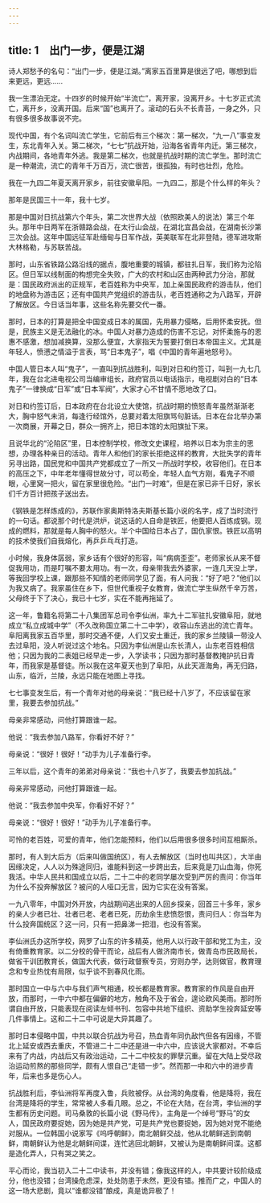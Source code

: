 ```yaml
---
---
---
```

title: 1　出门一步，便是江湖
---

诗人郑愁予的名句：“出门一步，便是江湖。”离家五百里算是很远了吧，哪想到后来更远，更远……

我一生漂泊无定。十四岁的时候开始“半流亡”，离开家，没离开乡。十七岁正式流亡，离开乡，没离开国。后来“国”也离开了。滚动的石头不长青苔，一身之外，只有很多很多故事说不完。

现代中国，有个名词叫流亡学生，它前后有三个梯次：第一梯次，“九一八”事变发生，东北青年入关。第二梯次，“七七”抗战开始，沿海各省青年内迁。第三梯次，内战期间，各地青年外逃。我是第二梯次，也就是抗战时期的流亡学生。那时流亡是一种潮流，流亡的青年千万百万，流亡很苦，很孤独，有时也壮烈，危险。

我在一九四二年夏天离开家乡，前往安徽阜阳。一九四二，那是个什么样的年头？

那年是民国三十一年，我十七岁。

那是中国对日抗战第六个年头，第二次世界大战（依照欧美人的说法）第三个年头。那年中日两军在浙赣路会战，在太行山会战，在湖北宜昌会战，在湖南长沙第三次会战。这年中国远征军赴缅甸与日军作战，英美联军在北非登陆，德军进攻斯大林格勒，与苏联苦战。

那时，山东省铁路公路沿线的据点，腹地重要的城镇，都驻扎日军，我们称为沦陷区。但日军以线制面的构想完全失败，广大的农村和山区由两种武力分治，那就是：国民政府派出的正规军，老百姓称为中央军，加上亲国民政府的游击队，他们的地盘称为游击区；还有中国共产党组织的游击队，老百姓通称之为八路军，开辟了解放区。今日话当年事，这些名称先要交代一番。

那时，日本的打算是把全中国变成日本的属国，先用暴力侵略，后用怀柔安抚。但是，民族主义是无法融化的冰。中国人对暴力造成的伤害不忘记，对怀柔施与的恩惠不感激，想加减换算，没那么便宜，大家指天为誓要打倒日本帝国主义。尤其是年轻人，愤懑之情溢于言表，骂“日本鬼子”，唱《中国的青年遍地怒号》。

中国人管日本人叫“鬼子”，一直叫到抗战胜利，叫到对日和约签订，叫到一九七几年，我在台北进电视公司当编审组长，政府官员以电话指示，电视剧对白的“日本鬼子”一律换成“日军”或“日本军阀”，大家才心不甘情不愿地改了口。

对日和约签订后，日本政府在台北设立大使馆，抗战时期的愤怒青年虽然渐渐老大，胸中怒气未消，每逢行经馆外，总要对着太阳旗骂句脏话。日本在台北举办第一次商展，开幕之日，群众一拥齐上，把日本馆的太阳旗扯下来。

且说华北的“沦陷区”里，日本控制学校，修改文史课程，培养以日本为宗主的思想，办理各种亲日的活动。青年人和他们的家长拒绝这样的教育，大批失学的青年另寻出路，国民党和中国共产党都成立了一所又一所战时学校，收容他们。在日本的高压之下，中年老年懂得世故分寸，可以苟全，年轻人血气方刚，看鬼子不顺眼，心里窝一把火，留在家里很危险。“出门一时难”，但是在家已非千日好，家长们千方百计把孩子送出去。

《钢铁是怎样炼成的》，苏联作家奥斯特洛夫斯基长篇小说的名字，成了当时流行的一句话。都说那个时代是洪炉，说这话的人自命是铁匠，他要把人百炼成钢。现成的燃料，那就是每人胸中的怒火。半个中国给日本占了，国仇家恨。铁匠以高明的技术使我们自我熔化，再乒乒乓乓打造。

小时候，我身体孱弱，家乡话有个很好的形容，叫“病病歪歪”。老师家长从来不督促我用功，而是叮嘱不要太用功。有一次，母亲带我去外婆家，一连几天没上学，等我回学校上课，跟那些不知情的老师同学见了面，有人问我：“好了吧？”他们以为我又病了。我家虽住在乡下，但世代重视子女教育，做流亡学生纵然千辛万苦，父母终于下了决心，我已十七岁，实在不能再拖延了。

这一年，鲁籍名将第二十八集团军总司令李仙洲，率九十二军驻扎安徽阜阳，就地成立“私立成城中学”（不久改称国立第二十二中学），收容山东逃出的流亡青年。阜阳离我家五百华里，那时交通不便，人们又安土重迁，我的家乡兰陵镇一带没人去过阜阳，没人听说过这个地名。只因为李仙洲是山东长清人，山东老百姓相信他；只因为我的二表姐已经早走一步，入学读书；只因为那时基督教掩护抗日青年，而我家是基督徒。所以我在这年夏天也到了阜阳，从此天涯海角，再无归路，山东，临沂，兰陵，永远只能在地图上寻找。

七七事变发生后，有一个青年对他的母亲说：“我已经十八岁了，不应该留在家里，我要去参加抗战。”

母亲非常感动，问他打算跟谁一起。

他说：“我去参加八路军，你看好不好？”

母亲说：“很好！很好！”动手为儿子准备行李。

三年以后，这个青年的弟弟对母亲说：“我也十八岁了，我要去参加抗战。”

母亲非常感动，问他打算跟谁一起。

他说：“我去参加中央军，你看好不好？”

母亲说：“很好！很好！”动手为儿子准备行李。

可怜的老百姓，可爱的青年，他们怎能预料，他们以后用很多很多时间互相厮杀。

那时，有人到大后方（后来叫做国统区），有人去解放区（当时也叫共区），大半由因缘决定，人人以为殊途同归，谁能料到这一步跨出去，后来竟是刀山血海，你死我活。中华人民共和国成立以后，二十二中的老同学屡次受到严厉的责问：你当年为什么不投奔解放区？被问的人哑口无言，因为它实在没有答案。

一九八零年，中国对外开放，内战期间逃出来的人回乡探亲，回首三十多年，家乡的亲人少者已壮、壮者已老、老者已死，历劫余生悲愤怨恨，责问归人：你当年为什么投奔国统区？这一问，只有一把鼻涕一把泪，也没有答案。

李仙洲氏办这所学校，网罗了山东的许多精英，他用人以行政干部和党工为主，没有倚重教育家。以二分校的骨干而论，战后有人做济南市长，做青岛市民政局长，做省干训团教育长，做国大代表，做行政督察专员，穷则办学，达则做官，教育理念和专业热忱有局限，似乎谈不到春风化雨。

那时国立一中与六中与我们声气相通，校长都是教育家。教育家的作风是自由开放，而那时，一中六中都在偏僻的地方，触角不及于省会，遑论欧风美雨。那时所谓自由开放，只能表现在阅读左倾书刊、包容中共地下组织、资助学生投奔延安等几件事情上。这和二十二中可说是大异其趣了。

那时日本侵略中国，中共以联合抗战为号召，热血青年同仇敌忾但各有因缘，不管北上延安或西去重庆，不管进二十二中还是进一中六中，应该说大家都对。不幸后来有了内战，内战后又有政治运动，二十二中校友的罪孽沉重。留在大陆上受尽政治运动煎熬的那些同学，颇有人恨自己“走错一步”。然而那一中和六中的进步青年，后来也多是伤心人。

抗战胜利后，李仙洲将军再度入鲁，兵败被俘。从台湾的角度看，他是降将，我在台湾是降将的学生，常常被人多看几眼。总之，不论在大陆，在台湾，李仙洲的学生都有历史问题。司马桑敦的长篇小说《野马传》，主角是一个绰号“野马”的女人，国民政府要捉她，因为她是共产党，可是共产党也要捉她，因为她对党不能绝对服从。一位韩国小说家写《呜呼朝鲜》，南北朝鲜交战，他从北朝鲜逃到南朝鲜，南朝鲜认为他是北朝鲜间谍，连忙逃回北朝鲜，又被认为是南朝鲜间谍。这都是造化弄人，只有哭之笑之。

平心而论，我当初入二十二中读书，并没有错；像我这样的人，中共要计较阶级成分，他也没错；台湾操危虑深，处处防患于未然，更没有错。推而广之，中国人的这一场大悲剧，竟以“谁都没错”酿成，真是诡异极了！